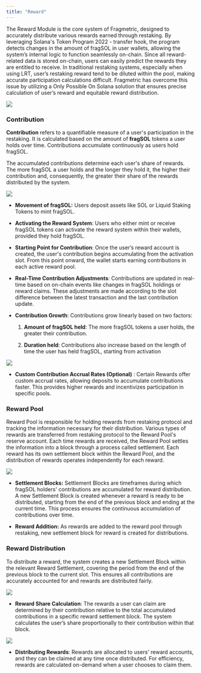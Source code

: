 ```yaml
---
title: "Reward"
---
```


The Reward Module is the core system of Fragmetric, designed to accurately distribute various rewards earned through restaking. By leveraging Solana's Token Program 2022 - transfer hook, the program detects changes in the amount of fragSOL in user wallets, allowing the system’s internal logic to function seamlessly on-chain. Since all reward-related data is stored on-chain, users can easily predict the rewards they are entitled to receive. In traditional restaking systems, especially when using LRT, user’s restaking reward tend to be diluted within the pool, making accurate participation calculations difficult. Fragmetric has overcome this issue by utilizing a Only Possible On Solana solution that ensures precise calculation of user’s reward and equitable reward distribution.

<Frame>
  <img src="/images/reward_1.png" />
</Frame>

### **Contribution**

**Contribution** refers to a quantifiable measure of a user's participation in the restaking. It is calculated based on the amount of **fragSOL** tokens a user holds over time. Contributions accumulate continuously as users hold fragSOL.

The accumulated contributions determine each user's share of rewards. The more fragSOL a user holds and the longer they hold it, the higher their contribution and, consequently, the greater their share of the rewards distributed by the system.

<Frame>
  <img src="/images/reward_2.png" />
</Frame>

* **Movement of fragSOL:** Users deposit assets like SOL or Liquid Staking Tokens to mint fragSOL.

* **Activating the Reward System**: Users who either mint or receive fragSOL tokens can activate the reward system within their wallets, provided they hold fragSOL.

* **Starting Point for Contribution**: Once the user’s reward account is created, the user's contribution begins accumulating from the activation slot. From this point onward, the wallet starts earning contributions in each active reward pool.

* **Real-Time Contribution Adjustments**: Contributions are updated in real-time based on on-chain events like changes in fragSOL holdings or reward claims. These adjustments are made according to the slot difference between the latest transaction and the last contribution update.

* **Contribution Growth**: Contributions grow linearly based on two factors:

  1. **Amount of fragSOL held**: The more fragSOL tokens a user holds, the greater their contribution.

  2. **Duration held**: Contributions also increase based on the length of time the user has held fragSOL, starting from activation

<Frame>
  <img src="/images/reward_3.png" />
</Frame>

* **Custom Contribution Accrual Rates (Optional)** : Certain Rewards offer custom accrual rates, allowing deposits to accumulate contributions faster. This provides higher rewards and incentivizes participation in specific pools.

### **Reward Pool**

Reward Pool is responsible for holding rewards from restaking protocol and tracking the information necessary for their distribution. Various types of rewards are transferred from restaking protocol to the Reward Pool's reserve account. Each time rewards are received, the Reward Pool settles the information into a block through a process called settlement. Each reward has its own settlement block within the Reward Pool, and the distribution of rewards operates independently for each reward.

<Frame>
  <img src="/images/reward_4.png" />
</Frame>

* **Settlement Blocks:** Settlement Blocks are timeframes during which fragSOL holders' contributions are accumulated for reward distribution. A new Settlement Block is created whenever a reward is ready to be distributed, starting from the end of the previous block and ending at the current time. This process ensures the continuous accumulation of contributions over time.

* **Reward Addition:** As rewards are added to the reward pool through restaking, new settlement block for reward is created for distributions.

### **Reward Distribution**

To distribute a reward, the system creates a new Settlement Block within the relevant Reward Settlement, covering the period from the end of the previous block to the current slot. This ensures all contributions are accurately accounted for and rewards are distributed fairly.

<Frame>
  <img src="/images/reward_5.png" />
</Frame>

* **Reward Share Calculation**: The rewards a user can claim are determined by their contribution relative to the total accumulated contributions in a specific reward settlement block. The system calculates the user’s share proportionally to their contribution within that block.

<Frame>
  <img src="/images/reward_6.png" />
</Frame>

* **Distributing Rewards**: Rewards are allocated to users' reward accounts, and they can be claimed at any time once distributed. For efficiency, rewards are calculated on-demand when a user chooses to claim them.